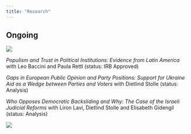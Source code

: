 ```yaml
---
title: "Research"
---
```


## Ongoing

::: column-margin
![](images/image_smokestack2.JPG)
:::

*Populism and Trust in Political Institutions: Evidence from Latin America* with Leo Baccini and Paula Rettl (status: IRB Approved)

*Gaps in European Public Opinion and Party Positions: Support for Ukraine Aid as a Wedge between Parties and Voters* with Dietlind Stolle (status: Analysis)

*Who Opposes Democratic Backsliding and Why: The Case of the Israeli Judicial Reforms* with Liron Lavi, Dietlind Stolle and Elisabeth Gidengil (status: Analysis)

![](images/image_powerlines.jpg){fig-align="left"}
